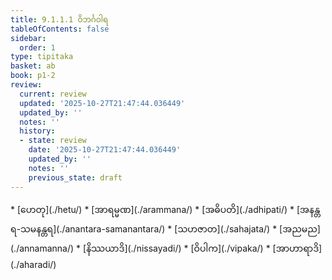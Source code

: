 ```yaml
---
title: 9.1.1.1 ဝိဘင်္ဂဝါရ
tableOfContents: false
sidebar:
  order: 1
type: tipitaka
basket: ab
book: p1-2
review:
  current: review
  updated: '2025-10-27T21:47:44.036449'
  updated_by: ''
  notes: ''
  history:
  - state: review
    date: '2025-10-27T21:47:44.036449'
    updated_by: ''
    notes: ''
    previous_state: draft
---
```



<ReviewStatus review={frontmatter.review} showDetails={true} />

<HypothesisAnnotation frontmatter={frontmatter} />

<DynamicBreadcrumb />



<TableOfContents book="p1-2" section="9.1.1.1">
* [ဟေတု](./hetu/)
* [အာရမ္မဏ](./arammana/)
* [အဓိပတိ](./adhipati/)
* [အနန္တရ-သမနန္တရ](./anantara-samanantara/)
* [သဟဇာတ](./sahajata/)
* [အညမည](./annamanna/)
* [နိဿယာဒိ](./nissayadi/)
* [ဝိပါက](./vipaka/)
* [အာဟာရာဒိ](./aharadi/)
</TableOfContents>